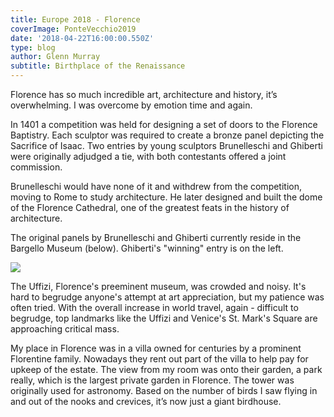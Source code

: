 ---
title: Europe 2018 - Florence
coverImage: PonteVecchio2019
date: '2018-04-22T16:00:00.550Z'
type: blog
author: Glenn Murray
subtitle: Birthplace of the Renaissance
---

Florence has so much incredible art, architecture and history, it’s overwhelming. I was overcome by emotion time and again.

<FlorenceArt2018SlideShow />

<Florence2018SlideShow />

In 1401 a competition was held for designing a set of doors to the Florence Baptistry. Each sculptor was required to create a bronze panel depicting the Sacrifice of Isaac. Two entries by young sculptors Brunelleschi and Ghiberti were originally adjudged a tie, with both contestants offered a joint commission. 

Brunelleschi would have none of it and withdrew from the competition, moving to Rome to study architecture. He later designed and built the dome of the Florence Cathedral, one of the greatest feats in the history of architecture.

The original panels by Brunelleschi and Ghiberti currently reside in the Bargello Museum (below). Ghiberti's "winning" entry is on the left. 

<Image src="FlorenceDoorContest2019"  />


The Uffizi, Florence's preeminent museum, was crowded and noisy. It's hard to begrudge anyone's attempt at art appreciation, but my patience was often tried.
With the overall increase in world travel, again - difficult to begrudge, top landmarks like the Uffizi and Venice's St. Mark's Square are approaching critical mass.

<FlorenceUffizi2018SlideShow />

My place in Florence was in a villa owned for centuries by a prominent Florentine family. Nowadays they rent out part of the villa to help pay for upkeep of the estate. The view from my room was onto their garden, a park really, which is the largest private garden in Florence. The tower was originally used for astronomy. Based on the number of birds I saw flying in and out of the nooks and crevices, it’s now just a giant birdhouse.

<FlorenceHotel2018SlideShow />

